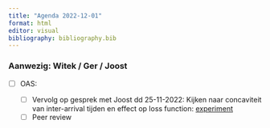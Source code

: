 ```yaml
---
title: "Agenda 2022-12-01"
format: html
editor: visual
bibliography: bibliography.bib
---
```


### Aanwezig: Witek / Ger / Joost

-   [ ] OAS:

    -   [ ] Vervolg op gesprek met Joost dd 25-11-2022: Kijken naar concaviteit van inter-arrival tijden en effect op loss function: [experiment](https://witusj.github.io/research/experiments/site/source/sim-based-opt.html)
    -   [ ] Peer review
